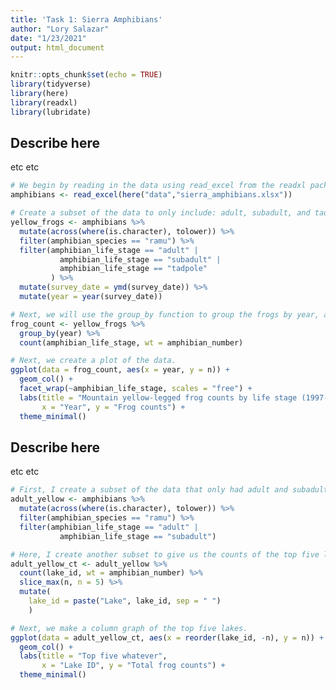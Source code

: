 ```yaml
---
title: 'Task 1: Sierra Amphibians'
author: "Lory Salazar"
date: "1/23/2021"
output: html_document
---
```


```r
knitr::opts_chunk$set(echo = TRUE)
library(tidyverse)
library(here)
library(readxl)
library(lubridate)
```

## Describe here 
etc etc

```r
# We begin by reading in the data using read_excel from the readxl package.
amphibians <- read_excel(here("data","sierra_amphibians.xlsx"))

# Create a subset of the data to only include: adult, subadult, and tadpole mountain yellow-legged frogs
yellow_frogs <- amphibians %>% 
  mutate(across(where(is.character), tolower)) %>% 
  filter(amphibian_species == "ramu") %>% 
  filter(amphibian_life_stage == "adult" |
           amphibian_life_stage == "subadult" |
           amphibian_life_stage == "tadpole"
         ) %>% 
  mutate(survey_date = ymd(survey_date)) %>% 
  mutate(year = year(survey_date))

# Next, we will use the group_by function to group the frogs by year, and then take the total count of the frogs for each given year and life stage
frog_count <- yellow_frogs %>% 
  group_by(year) %>% 
  count(amphibian_life_stage, wt = amphibian_number)

# Next, we create a plot of the data. 
ggplot(data = frog_count, aes(x = year, y = n)) +
  geom_col() +
  facet_wrap(~amphibian_life_stage, scales = "free") +
  labs(title = "Mountain yellow-legged frog counts by life stage (1997-2002)",
       x = "Year", y = "Frog counts") +
  theme_minimal()
```

## Describe here
etc etc

```r
# First, I create a subset of the data that only had adult and subadult yellow-legged frogs.
adult_yellow <- amphibians %>% 
  mutate(across(where(is.character), tolower)) %>% 
  filter(amphibian_species == "ramu") %>%
  filter(amphibian_life_stage == "adult" |
           amphibian_life_stage == "subadult")

# Here, I create another subset to give us the counts of the top five lakes with the greatest number of yellow-legged frogs.
adult_yellow_ct <- adult_yellow %>% 
  count(lake_id, wt = amphibian_number) %>% 
  slice_max(n, n = 5) %>% 
  mutate(
    lake_id = paste("Lake", lake_id, sep = " ")
    )

# Next, we make a column graph of the top five lakes.
ggplot(data = adult_yellow_ct, aes(x = reorder(lake_id, -n), y = n)) +
  geom_col() +
  labs(title = "Top five whatever",
       x = "Lake ID", y = "Total frog counts") +
  theme_minimal()
  
```

